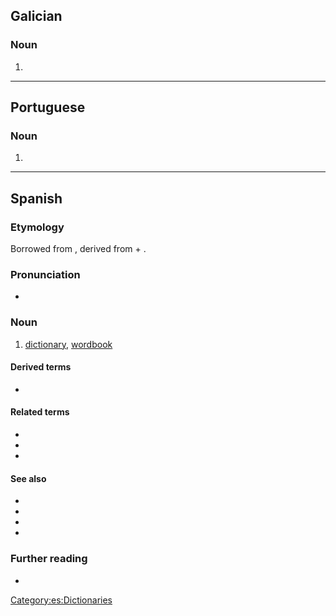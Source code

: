 {{also|diccionário}}
==Galician==

===Noun===
{{gl-noun|m}}

# {{obsolete spelling of|gl|dicionario}}

{{C|gl|Dictionaries}}

----

==Portuguese==

===Noun===
{{pt-noun|m|s}}

# {{obsolete form of|pt|dicionário}}

{{C|pt|Dictionaries}}

----

==Spanish==

===Etymology===
Borrowed from {{bor|es|ML.|dictiōnārium||dictionary}}, derived from {{der|es|la|dictiō||saying, speaking}} + {{m|la|-ārium}}.

===Pronunciation===
{{es-IPA|díccionário}}
* {{audio|es|LL-Q1321 (spa)-Rodelar-diccionario.wav|Audio (Spain)}}

===Noun===
{{es-noun|m}}

# [[dictionary]], [[wordbook]]

====Derived terms====
* {{l|es|diccionario de sinónimos}}

====Related terms====
* {{l|es|decir}}
* {{l|es|dicción}}
* {{l|es|diccionatista}}

====See also====
* {{l|es|enciclopedia}}
* {{l|es|vocabulario}}
* {{l|es|léxico}}
* {{l|es|glosario}}

===Further reading===
* {{R:es:DRAE}}

[[Category:es:Dictionaries]]